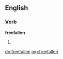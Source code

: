 ==English==

===Verb===
'''freefallen'''

# {{past of|[[freefall]]}}

[[de:freefallen]]
[[mg:freefallen]]